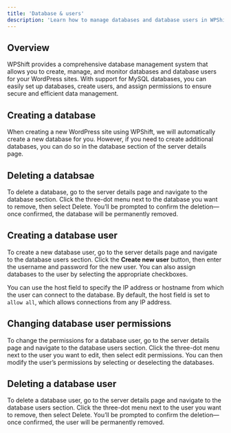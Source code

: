 ```yaml
---
title: 'Database & users'
description: 'Learn how to manage databases and database users in WPShift.'
---
```


## Overview
WPShift provides a comprehensive database management system that allows you to create, manage, and monitor databases and database users for your WordPress sites. With support for MySQL databases, you can easily set up databases, create users, and assign permissions to ensure secure and efficient data management.

## Creating a database
When creating a new WordPress site using WPShift, we will automatically create a new database for you. However, if you need to create additional databases, you can do so in the database section of the server details page.

## Deleting a databsae
To delete a database, go to the server details page and navigate to the database section. Click the three-dot menu next to the database you want to remove, then select Delete. You’ll be prompted to confirm the deletion—once confirmed, the database will be permanently removed.

## Creating a database user
To create a new database user, go to the server details page and navigate to the database users section. Click the **Create new user** button, then enter the username and password for the new user. You can also assign databases to the user by selecting the appropriate checkboxes.

You can use the host field to specify the IP address or hostname from which the user can connect to the database. By default, the host field is set to `allow all`, which allows connections from any IP address.

## Changing database user permissions
To change the permissions for a database user, go to the server details page and navigate to the database users section. Click the three-dot menu next to the user you want to edit, then select edit permissions. You can then modify the user’s permissions by selecting or deselecting the databases.

## Deleting a database user
To delete a database user, go to the server details page and navigate to the database users section. Click the three-dot menu next to the user you want to remove, then select Delete. You’ll be prompted to confirm the deletion—once confirmed, the user will be permanently removed.